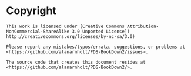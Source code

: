 
# Copyright {-}

```block
This work is licensed under [Creative Commons Attribution-NonCommercial-ShareAlike 3.0 Unported License]( http://creativecommons.org/licenses/by-nc-sa/3.0)

Please report any mistakes/typos/errata, suggestions, or problems at <https://github.com/alanarnholt/PDS-BookDown2/issues>. 

The source code that creates this document resides at <https://github.com/alanarnholt/PDS-BookDown2/>.
```
